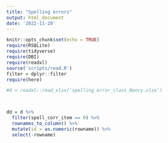 ```yaml
---
title: "Spelling errors"
output: html_document
date: '2022-11-20'
---
```


```r
knitr::opts_chunk$set(echo = TRUE)
require(RSQLite)
require(tidyverse)
require(DBI)
require(readxl)
source('scripts/read.R')
filter = dplyr::filter
require(here)

#d = readxl::read_xlsx('spelling_error_class_Nancy.xlsx')



dd = d %>% 
  filter(spell_corr_item == 0) %>% 
  rownames_to_column() %>% 
  mutate(id = as.numeric(rowname)) %>% 
  select(-rowname)
  
```




